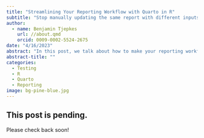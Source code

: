 ```yaml
---
title: "Streamlining Your Reporting Workflow with Quarto in R"
subtitle: "Stop manually updating the same report with different inputs."
author:
  - name: Benjamin Tjepkes  
    url: //about.qmd
    orcid: 0009-0002-5524-2675
date: "4/16/2023"
abstract: "In this post, we talk about how to make your reporting workflows WAY easier. We run through an example, using birdfeeder visitation data from FeederWatch, on parameterizing reports using Quarto in the R environment."
abstract-title: ""
categories:
  - Testing 
  - R
  - Quarto
  - Reporting
image: bg-pine-blue.jpg
---
```


## This post is pending.

Please check back soon!